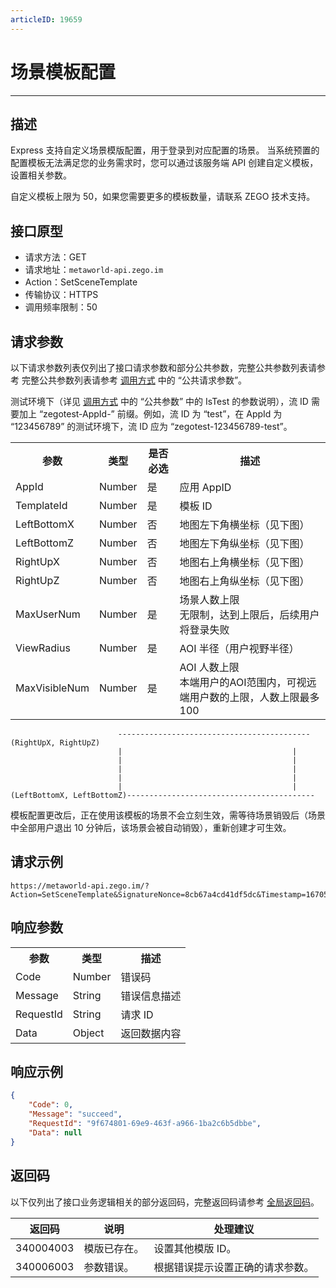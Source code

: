 ```yaml
---
articleID: 19659
---
```



# 场景模板配置

---

## 描述

Express 支持自定义场景模版配置，用于登录到对应配置的场景。
当系统预置的配置模板无法满足您的业务需求时，您可以通过该服务端 API 创建自定义模板，设置相关参数。

<Warning title="注意">



自定义模板上限为 50，如果您需要更多的模板数量，请联系 ZEGO 技术支持。

</Warning>





## 接口原型

- 请求方法：GET
- 请求地址：`metaworld-api.zego.im`
- Action：SetSceneTemplate
- 传输协议：HTTPS
- 调用频率限制：50


## 请求参数

以下请求参数列表仅列出了接口请求参数和部分公共参数，完整公共参数列表请参考 完整公共参数列表请参考 [调用方式](./../making-api-requests.mdx#公共请求参数) 中的 “公共请求参数”。

<Note title="说明">

测试环境下（详见 <a target="_blank" href="./../making-api-requests.mdx#公共请求参数">调用方式</a> 中的 “公共参数” 中的 IsTest 的参数说明），流 ID 需要加上 “zegotest-AppId-” 前缀。例如，流 ID 为 “test”，在 AppId 为 “123456789” 的测试环境下，流 ID 应为 “zegotest-123456789-test”。

</Note>



<table>
  
<tbody><tr>
<th>参数</th>
<th>类型</th>
<th>是否必选</th>
<th>描述</th>
</tr>
<tr>
<td>AppId</td>
<td>Number</td>
<td>是</td>
<td>应用 AppID</td>
</tr>
<tr>
<td>TemplateId</td>
<td>Number</td>
<td>是</td>
<td>模板 ID</td>
</tr>
<tr>
<td>LeftBottomX</td>
<td>Number</td>
<td>否</td>
<td>地图左下角横坐标（见下图）</td>
</tr>
<tr>
<td>LeftBottomZ</td>
<td>Number</td>
<td>否</td>
<td>地图左下角纵坐标（见下图）</td>
</tr>
<tr>
<td>RightUpX</td>
<td>Number</td>
<td>否</td>
<td>地图右上角横坐标（见下图）</td>
</tr>
<tr>
<td>RightUpZ</td>
<td>Number</td>
<td>否</td>
<td>地图右上角纵坐标（见下图）</td>
</tr>
<tr>
<td>MaxUserNum</td>
<td>Number</td>
<td>是</td>
<td>场景人数上限<br />无限制，达到上限后，后续用户将登录失败</td>
</tr>
<tr>
<td>ViewRadius</td>
<td>Number</td>
<td>是</td>
<td>AOI 半径（用户视野半径）</td>
</tr>
<tr>
<td>MaxVisibleNum</td>
<td>Number</td>
<td>是</td>
<td>AOI 人数上限<br />本端用户的AOI范围内，可视远端用户数的上限，人数上限最多 100</td>
</tr>

</tbody></table>

```
                        -------------------------------------------(RightUpX, RightUpZ)
                        |	                                   |
                        |	                                   |
                        |	                                   |
                        |	                                   |
                        |	                                   |											                
(LeftBottomX, LeftBottomZ)------------------------------------------

```

<Warning title="注意">



模板配置更改后，正在使用该模板的场景不会立刻生效，需等待场景销毁后（场景中全部用户退出 10 分钟后，该场景会被自动销毁），重新创建才可生效。

</Warning>





## 请求示例

```
https://metaworld-api.zego.im/?Action=SetSceneTemplate&SignatureNonce=8cb67a4cd41df5dc&Timestamp=1670576924&Signature=a6da407f29dfab00c6aed21979634df8&SignatureVersion=2.0&IsTest=true&AppId=111111111&TemplateId=10080&ViewRadius=3&MaxUserNum=50000&MaxVisibleNum=50&MaxItemNum=100&MaxVisibleItemNum=10&MaxBindItemNum=3&MaxItemCapacity=5&LeftBottomX=0.00&LeftBottomZ=0.00&RightUpX=500.00&RightUpZ=500.00
```

## 响应参数


<table>
  
<tbody><tr>
<th>参数</th>
<th>类型</th>
<th>描述</th>
</tr>
<tr>
<td>Code</td>
<td>Number</td>
<td>错误码</td>
</tr>
<tr>
<td>Message</td>
<td>String</td>
<td>错误信息描述</td>
</tr>
<tr>
<td>RequestId</td>
<td>String</td>
<td>请求 ID</td>
</tr>
<tr>
<td>Data</td>
<td>Object</td>
<td>返回数据内容</td>
</tr>
</tbody></table>


## 响应示例

```json
{
    "Code": 0,
    "Message": "succeed",
    "RequestId": "9f674801-69e9-463f-a966-1ba2c6b5dbbe",
    "Data": null
}
```


## 返回码

以下仅列出了接口业务逻辑相关的部分返回码，完整返回码请参考 [全局返回码](!global_return_code)。

|返回码|说明|处理建议|
|-----|------|-----|
| 340004003|  模版已存在。| 设置其他模版 ID。|
| 340006003|  参数错误。| 根据错误提示设置正确的请求参数。|
